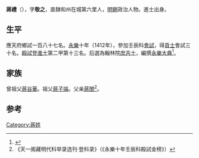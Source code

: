 {{Otheruses|other=名为蒋敬之的其他人物|蒋敬之}}

'''蔣禮'''（{{bd|1380年||？}}），字'''敬之'''，直隸和州在城第六里人，[[明朝|明朝]]政治人物。進士出身。

== 生平 ==
應天府鄉試一百八十七名。[[永樂|永樂]]十年（1412年），參加壬辰科[[會試|會試]]，得[[貢士|貢士]]會試三十名。[[殿試|殿試]]登[[進士|進士]]第二甲第十三名。后選為翰林院[[庶吉士|庶吉士]]，編撰[[永樂大典|永樂大典]]<ref>{{Cite book|title=翰林与明代政治 A RESEARCH ON HANLIN AND ITS POLITICAL ROLE IN THE MING DYNASTY|last=包诗卿著|first=|publisher=上海：上海古籍出版社|year=2015.07|isbn=978-7-5325-7636-4|location=|pages=194-198}}</ref>。

== 家族 ==
曾祖父[[蔣谷華|蔣谷華]]。祖父[[蔣子端|蔣子端]]。父亲[[蔣閔|蔣閔]]<ref>《天一阁藏明代科举录选刊·登科录》（《永樂十年壬辰科殿試金榜》）</ref>。

==参考==
{{reflist}}

{{永樂十年壬辰科殿試金榜}}

{{Authority control}}

{{DEFAULTSORT:}}
[[Category:蔣姓|Category:蔣姓]]


{{明朝人物小作品}}